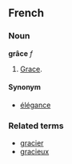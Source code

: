 ==French==
===Noun===
'''grâce''' ''f''

# [[Grace]].

====Synonym====
*[[élégance]]

===Related terms===
*[[gracier]]
*[[gracieux]]